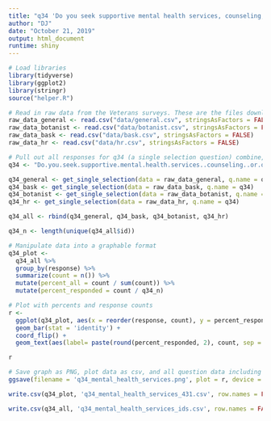 ```yaml
---
title: "q34 'Do you seek supportive mental health services, counseling, or other therapy within or outside of the VA?' (National Veterans)"
author: "DJ"
date: "October 21, 2019"
output: html_document
runtime: shiny
---
```


```r
# Load libraries
library(tidyverse)
library(ggplot2)
library(stringr)
source("helper.R")
```

```r
# Read in raw data from the Veterans surveys. These are the files downloaded from survey monkey saved as a .csv
raw_data_general <- read.csv("data/general.csv", stringsAsFactors = FALSE)
raw_data_botanist <- read.csv("data/botanist.csv", stringsAsFactors = FALSE)
raw_data_bask <- read.csv("data/bask.csv", stringsAsFactors = FALSE)
raw_data_hr <- read.csv("data/hr.csv", stringsAsFactors = FALSE)
```

```r
# Pull out all responses for q34 (a single selection question) combine, then determine 'question n'
q34 <- "Do.you.seek.supportive.mental.health.services..counseling..or.other.therapy.within.or.outside.of.the.VA."

q34_general <- get_single_selection(data = raw_data_general, q.name = q34)
q34_bask <- get_single_selection(data = raw_data_bask, q.name = q34)
q34_botanist <- get_single_selection(data = raw_data_botanist, q.name = q34)
q34_hr <- get_single_selection(data = raw_data_hr, q.name = q34)

q34_all <- rbind(q34_general, q34_bask, q34_botanist, q34_hr)

q34_n <- length(unique(q34_all$id))
```

```r
# Manipulate data into a graphable format
q34_plot <- 
  q34_all %>%
  group_by(response) %>%
  summarize(count = n()) %>%
  mutate(percent_all = count / sum(count)) %>%
  mutate(percent_responded = count / q34_n)
```

```r
# Plot with percents and response counts
r <- 
  ggplot(q34_plot, aes(x = reorder(response, count), y = percent_responded)) +
  geom_bar(stat = 'identity') +
  coord_flip() +
  geom_text(aes(label= paste(round(percent_responded, 2), count, sep = "***")))

r
```

```r
# Save graph as PNG, plot data as csv, and all question data including response IDs as csv (save question n and N at end of plot file as "_x.x")
ggsave(filename = 'q34_mental_health_services.png', plot = r, device = 'png')

write.csv(q34_plot, 'q34_mental_health_services_431.csv', row.names = FALSE)

write.csv(q34_all, 'q34_mental_health_services_ids.csv', row.names = FALSE)
```
